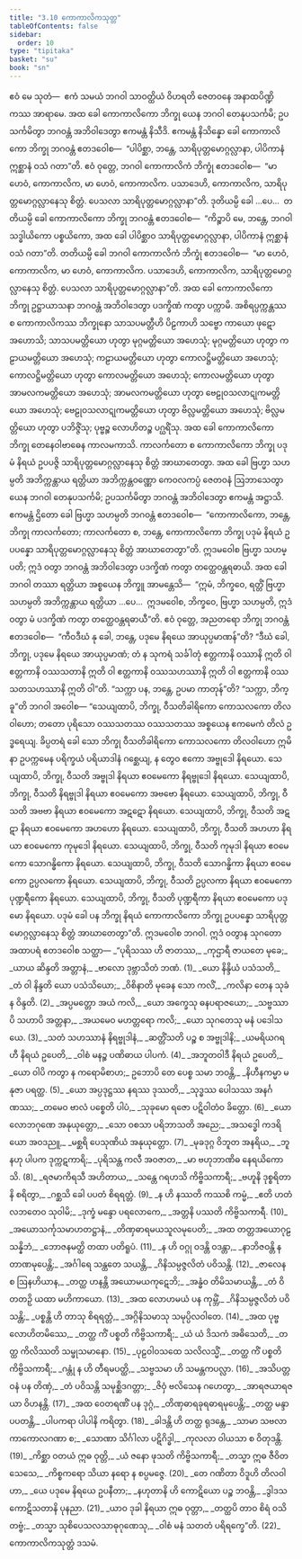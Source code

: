 ```yaml
---
title: "3.10 ကောကာလိကသုတ္တ"
tableOfContents: false
sidebar:
  order: 10
type: "tipitaka"
basket: "su"
book: "sn"
---
```



<DynamicBreadcrumb />

<Paragraph number="786" book="sn">
ဧဝံ မေ သုတံ—  ဧကံ သမယံ ဘဂဝါ သာဝတ္ထိယံ ဝိဟရတိ ဇေတဝနေ အနာထပိဏ္ဍိကဿ အာရာမေ. အထ ခေါ ကောကာလိကော ဘိက္ခု ယေန ဘဂဝါ တေနုပသင်္ကမိ; ဥပသင်္ကမိတွာ ဘဂဝန္တံ အဘိဝါဒေတွာ ဧကမန္တံ နိသီဒိ. ဧကမန္တံ နိသိန္နော ခေါ ကောကာလိကော ဘိက္ခု ဘဂဝန္တံ ဧတဒဝေါစ—  “ပါပိစ္ဆာ, ဘန္တေ, သာရိပုတ္တမောဂ္ဂလ္လာနာ, ပါပိကာနံ ဣစ္ဆာနံ ဝသံ ဂတာ”တိ.
</Paragraph>

<Paragraph number="787" book="sn">
ဧဝံ ဝုတ္တေ, ဘဂဝါ ကောကာလိကံ ဘိက္ခုံ ဧတဒဝေါစ—  “မာ ဟေဝံ, ကောကာလိက, မာ ဟေဝံ, ကောကာလိက. ပသာဒေဟိ, ကောကာလိက, သာရိပုတ္တမောဂ္ဂလ္လာနေသု စိတ္တံ. ပေသလာ သာရိပုတ္တမောဂ္ဂလ္လာနာ”တိ.
</Paragraph>

<Paragraph number="788" book="sn">
ဒုတိယမ္ပိ ခေါ …ပေ…  တတိယမ္ပိ ခေါ ကောကာလိကော ဘိက္ခု ဘဂဝန္တံ ဧတဒဝေါစ—  “ကိဉ္စာပိ မေ, ဘန္တေ, ဘဂဝါ သဒ္ဓါယိကော ပစ္စယိကော, အထ ခေါ ပါပိစ္ဆာဝ သာရိပုတ္တမောဂ္ဂလ္လာနာ, ပါပိကာနံ ဣစ္ဆာနံ ဝသံ ဂတာ”တိ. တတိယမ္ပိ ခေါ ဘဂဝါ ကောကာလိကံ ဘိက္ခုံ ဧတဒဝေါစ—  “မာ ဟေဝံ, ကောကာလိက, မာ ဟေဝံ, ကောကာလိက. ပသာဒေဟိ, ကောကာလိက, သာရိပုတ္တမောဂ္ဂလ္လာနေသု စိတ္တံ. ပေသလာ သာရိပုတ္တမောဂ္ဂလ္လာနာ”တိ.
</Paragraph>

<Paragraph number="789" book="sn">
အထ ခေါ ကောကာလိကော ဘိက္ခု ဥဋ္ဌာယာသနာ ဘဂဝန္တံ အဘိဝါဒေတွာ ပဒက္ခိဏံ ကတွာ ပက္ကာမိ. အစိရပ္ပက္ကန္တဿ စ ကောကာလိကဿ ဘိက္ခုနော သာသပမတ္တီဟိ ပိဠကာဟိ သဗ္ဗော ကာယော ဖုဋော အဟောသိ; သာသပမတ္တိယော ဟုတွာ မုဂ္ဂမတ္တိယော အဟေသုံ; မုဂ္ဂမတ္တိယော ဟုတွာ ကဠာယမတ္တိယော အဟေသုံ; ကဠာယမတ္တိယော ဟုတွာ ကောလဋ္ဌိမတ္တိယော အဟေသုံ; ကောလဋ္ဌိမတ္တိယော ဟုတွာ ကောလမတ္တိယော အဟေသုံ; ကောလမတ္တိယော ဟုတွာ အာမလကမတ္တိယော အဟေသုံ; အာမလကမတ္တိယော ဟုတွာ ဗေဠုဝသလာဋုကမတ္တိယော အဟေသုံ; ဗေဠုဝသလာဋုကမတ္တိယော ဟုတွာ ဗိလ္လမတ္တိယော အဟေသုံ; ဗိလ္လမတ္တိယော ဟုတွာ ပဘိဇ္ဇိံသု; ပုဗ္ဗဉ္စ လောဟိတဉ္စ ပဂ္ဃရိံသု. အထ ခေါ ကောကာလိကော ဘိက္ခု တေနေဝါဗာဓေန ကာလမကာသိ. ကာလင်္ကတော စ ကောကာလိကော ဘိက္ခု ပဒုမံ နိရယံ ဥပပဇ္ဇိ သာရိပုတ္တမောဂ္ဂလ္လာနေသု စိတ္တံ အာဃာတေတွာ.
</Paragraph>

<Paragraph number="790" book="sn">
အထ ခေါ ဗြဟ္မာ သဟမ္ပတိ အဘိက္ကန္တာယ ရတ္တိယာ အဘိက္ကန္တဝဏ္ဏော ကေဝလကပ္ပံ ဇေတဝနံ ဩဘာသေတွာ ယေန ဘဂဝါ တေနုပသင်္ကမိ; ဥပသင်္ကမိတွာ ဘဂဝန္တံ အဘိဝါဒေတွာ ဧကမန္တံ အဋ္ဌာသိ. ဧကမန္တံ ဌိတော ခေါ ဗြဟ္မာ သဟမ္ပတိ ဘဂဝန္တံ ဧတဒဝေါစ—  “ကောကာလိကော, ဘန္တေ, ဘိက္ခု ကာလင်္ကတော; ကာလင်္ကတော စ, ဘန္တေ, ကောကာလိကော ဘိက္ခု ပဒုမံ နိရယံ ဥပပန္နော သာရိပုတ္တမောဂ္ဂလ္လာနေသု စိတ္တံ အာဃာတေတွာ”တိ. ဣဒမဝေါစ ဗြဟ္မာ သဟမ္ပတိ; ဣဒံ ဝတွာ ဘဂဝန္တံ အဘိဝါဒေတွာ ပဒက္ခိဏံ ကတွာ တတ္ထေဝန္တရဓာယိ.
</Paragraph>

<Paragraph number="791" book="sn">
အထ ခေါ ဘဂဝါ တဿာ ရတ္တိယာ အစ္စယေန ဘိက္ခူ အာမန္တေသိ—  “ဣမံ, ဘိက္ခဝေ, ရတ္တိံ ဗြဟ္မာ သဟမ္ပတိ အဘိက္ကန္တာယ ရတ္တိယာ …ပေ…  ဣဒမဝေါစ, ဘိက္ခဝေ, ဗြဟ္မာ သဟမ္ပတိ, ဣဒံ ဝတွာ မံ ပဒက္ခိဏံ ကတွာ တတ္ထေဝန္တရဓာယီ”တိ.
</Paragraph>

<Paragraph number="792" book="sn">
ဧဝံ ဝုတ္တေ, အညတရော ဘိက္ခု ဘဂဝန္တံ ဧတဒဝေါစ—  “ကီဝဒီဃံ နု ခေါ, ဘန္တေ, ပဒုမေ နိရယေ အာယုပ္ပမာဏန်”တိ? “ဒီဃံ ခေါ, ဘိက္ခု, ပဒုမေ နိရယေ အာယုပ္ပမာဏံ; တံ န သုကရံ သင်္ခါတုံ ဧတ္တကာနိ ဝဿာနိ ဣတိ ဝါ ဧတ္တကာနိ ဝဿသတာနိ ဣတိ ဝါ ဧတ္တကာနိ ဝဿသဟဿာနိ ဣတိ ဝါ ဧတ္တကာနိ ဝဿသတသဟဿာနိ ဣတိ ဝါ”တိ. “သက္ကာ ပန, ဘန္တေ, ဥပမာ ကာတုန်”တိ? “သက္ကာ, ဘိက္ခူ”တိ ဘဂဝါ အဝေါစ—
</Paragraph>

<Paragraph number="793" book="sn">
“သေယျထာပိ, ဘိက္ခု, ဝီသတိခါရိကော ကောသလကော တိလဝါဟော; တတော ပုရိသော ဝဿသတဿ ဝဿသတဿ အစ္စယေန ဧကမေကံ တိလံ ဥဒ္ဓရေယျ. ခိပ္ပတရံ ခေါ သော ဘိက္ခု ဝီသတိခါရိကော ကောသလကော တိလဝါဟော ဣမိနာ ဥပက္ကမေန ပရိက္ခယံ ပရိယာဒါနံ ဂစ္ဆေယျ, န တွေဝ ဧကော အဗ္ဗုဒေါ နိရယော. သေယျထာပိ, ဘိက္ခု, ဝီသတိ အဗ္ဗုဒါ နိရယာ ဧဝမေကော နိရဗ္ဗုဒေါ နိရယော. သေယျထာပိ, ဘိက္ခု, ဝီသတိ နိရဗ္ဗုဒါ နိရယာ ဧဝမေကော အဗဗော နိရယော. သေယျထာပိ, ဘိက္ခု, ဝီသတိ အဗဗာ နိရယာ ဧဝမေကော အဋဋော နိရယော. သေယျထာပိ, ဘိက္ခု, ဝီသတိ အဋဋာ နိရယာ ဧဝမေကော အဟဟော နိရယော. သေယျထာပိ, ဘိက္ခု, ဝီသတိ အဟဟာ နိရယာ ဧဝမေကော ကုမုဒေါ နိရယော. သေယျထာပိ, ဘိက္ခု, ဝီသတိ ကုမုဒါ နိရယာ ဧဝမေကော သောဂန္ဓိကော နိရယော. သေယျထာပိ, ဘိက္ခု, ဝီသတိ သောဂန္ဓိကာ နိရယာ ဧဝမေကော ဥပ္ပလကော နိရယော. သေယျထာပိ, ဘိက္ခု, ဝီသတိ ဥပ္ပလကာ နိရယာ ဧဝမေကော ပုဏ္ဍရီကော နိရယော. သေယျထာပိ, ဘိက္ခု, ဝီသတိ ပုဏ္ဍရီကာ နိရယာ ဧဝမေကော ပဒုမော နိရယော. ပဒုမံ ခေါ ပန ဘိက္ခု နိရယံ ကောကာလိကော ဘိက္ခု ဥပပန္နော သာရိပုတ္တမောဂ္ဂလ္လာနေသု စိတ္တံ အာဃာတေတွာ”တိ. ဣဒမဝေါစ ဘဂဝါ. ဣဒံ ဝတွာန သုဂတော အထာပရံ ဧတဒဝေါစ သတ္ထာ—
</Paragraph>

<Division number="663" book="sn" e="ch" v="18" p="381">

<Paragraph number="794" type="verses" book="sn">
_“ပုရိသဿ ဟိ ဇာတဿ,_  
_ကုဌာရီ ဇာယတေ မုခေ;_  
_ယာယ ဆိန္ဒတိ အတ္တာနံ,_  
_ဗာလော ဒုဗ္ဘာသိတံ ဘဏံ. (1)_  

</Paragraph>

</Division>
<Division number="664" book="sn" e="ch" v="18" p="381">

<Paragraph number="795" type="verses" book="sn">
_ယော နိန္ဒိယံ ပသံသတိ,_  
_တံ ဝါ နိန္ဒတိ ယော ပသံသိယော;_  
_ဝိစိနာတိ မုခေန သော ကလိံ,_  
_ကလိနာ တေန သုခံ န ဝိန္ဒတိ. (2)_  

</Paragraph>

</Division>
<Division number="665" book="sn" e="ch" v="18" p="382">

<Paragraph number="796" type="verses" book="sn">
_အပ္ပမတ္တော အယံ ကလိ,_  
_ယော အက္ခေသု ဓနပရာဇယော;_  
_သဗ္ဗဿာပိ သဟာပိ အတ္တနာ,_  
_အယမေဝ မဟတ္တရော ကလိ;_  
_ယော သုဂတေသု မနံ ပဒေါသယေ. (3)_  

</Paragraph>

</Division>
<Division number="666" book="sn" e="ch" v="18" p="382">

<Paragraph number="797" type="verses" book="sn">
_သတံ သဟဿာနံ နိရဗ္ဗုဒါနံ,_  
_ဆတ္တိံသတိ ပဉ္စ စ အဗ္ဗုဒါနိ;_  
_ယမရိယဂရဟီ နိရယံ ဥပေတိ,_  
_ဝါစံ မနဉ္စ ပဏိဓာယ ပါပကံ. (4)_  

</Paragraph>

</Division>
<Division number="667" book="sn" e="ch" v="18" p="382">

<Paragraph number="798" type="verses" book="sn">
_အဘူတဝါဒီ နိရယံ ဥပေတိ,_  
_ယော ဝါပိ ကတွာ န ကရောမိစာဟ;_  
ဥဘောပိ တေ ပေစ္စ သမာ ဘဝန္တိ,_  
_နိဟီနကမ္မာ မနုဇာ ပရတ္ထ. (5)_  

</Paragraph>

</Division>
<Division number="668" book="sn" e="ch" v="18" p="382">

<Paragraph number="799" type="verses" book="sn">
_ယော အပ္ပဒုဋ္ဌဿ နရဿ ဒုဿတိ,_  
_သုဒ္ဓဿ ပေါသဿ အနင်္ဂဏဿ;_  
_တမေဝ ဗာလံ ပစ္စေတိ ပါပံ,_  
_သုခုမော ရဇော ပဋိဝါတံဝ ခိတ္တော. (6)_  

</Paragraph>

</Division>
<Division number="669" book="sn" e="ch" v="18" p="382">

<Paragraph number="800" type="verses" book="sn">
_ယော လောဘဂုဏေ အနုယုတ္တော,_  
_သော ဝစသာ ပရိဘာသတိ အညေ;_  
_အသဒ္ဓေါ ကဒရိယော အဝဒညူ,_  
_မစ္ဆရိ ပေသုဏိယံ အနုယုတ္တော. (7)_  

</Paragraph>

</Division>
<Division number="670" book="sn" e="ch" v="18" p="382">

<Paragraph number="801" type="verses" book="sn">
_မုခဒုဂ္ဂ ဝိဘူတ အနရိယ,_  
_ဘူနဟု ပါပက ဒုက္ကဋကာရိ;_  
_ပုရိသန္တ ကလီ အဝဇာတ,_  
_မာ ဗဟုဘာဏိဓ နေရယိကောသိ. (8)_  

</Paragraph>

</Division>
<Division number="671" book="sn" e="ch" v="18" p="383">

<Paragraph number="802" type="verses" book="sn">
_ရဇမာကိရသီ အဟိတာယ,_  
_သန္တေ ဂရဟသိ ကိဗ္ဗိသကာရီ;_  
_ဗဟူနိ ဒုစ္စရိတာနိ စရိတွာ,_  
_ဂစ္ဆသိ ခေါ ပပတံ စိရရတ္တံ. (9)_  

</Paragraph>

</Division>
<Division number="672" book="sn" e="ch" v="18" p="383">

<Paragraph number="803" type="verses" book="sn">
_န ဟိ နဿတိ ကဿစိ ကမ္မံ,_  
_ဧတိ ဟတံ လဘတေဝ သုဝါမိ;_  
_ဒုက္ခံ မန္ဒော ပရလောကေ,_  
_အတ္တနိ ပဿတိ ကိဗ္ဗိသကာရီ. (10)_  

</Paragraph>

</Division>
<Division number="673" book="sn" e="ch" v="18" p="383">

<Paragraph number="804" type="verses" book="sn">
_အယောသင်္ကုသမာဟတဋ္ဌာနံ,_  
_တိဏှဓာရမယသူလမုပေတိ;_  
_အထ တတ္တအယောဂုဠသန္နိဘံ,_  
_ဘောဇနမတ္ထိ တထာ ပတိရူပံ. (11)_  

</Paragraph>

</Division>
<Division number="674" book="sn" e="ch" v="18" p="383">

<Paragraph number="805" type="verses" book="sn">
_န ဟိ ဝဂ္ဂု ဝဒန္တိ ဝဒန္တာ,_  
_နာဘိဇဝန္တိ န တာဏမုပေန္တိ;_  
_အင်္ဂါရေ သန္ထတေ သယန္တိ,_  
_ဂိနိသမ္ပဇ္ဇလိတံ ပဝိသန္တိ. (12)_  

</Paragraph>

</Division>
<Division number="675" book="sn" e="ch" v="18" p="383">

<Paragraph number="806" type="verses" book="sn">
_ဇာလေန စ ဩနဟိယာန,_  
_တတ္ထ ဟနန္တိ အယောမယကုဋေဘိ;_  
_အန္ဓံဝ တိမိသမာယန္တိ,_  
_တံ ဝိတတဉှိ ယထာ မဟိကာယော. (13)_  

</Paragraph>

</Division>
<Division number="676" book="sn" e="ch" v="18" p="383">

<Paragraph number="807" type="verses" book="sn">
_အထ လောဟမယံ ပန ကုမ္ဘိံ,_  
_ဂိနိသမ္ပဇ္ဇလိတံ ပဝိသန္တိ;_  
_ပစ္စန္တိ ဟိ တာသု စိရရတ္တံ,_  
_အဂ္ဂိနိသမာသု သမုပ္ပိလဝါတေ. (14)_  

</Paragraph>

</Division>
<Division number="677" book="sn" e="ch" v="18" p="383">

<Paragraph number="808" type="verses" book="sn">
_အထ ပုဗ္ဗလောဟိတမိဿေ,_  
_တတ္ထ ကိံ ပစ္စတိ ကိဗ္ဗိသကာရီ;_  
_ယံ ယံ ဒိသကံ အဓိသေတိ,_  
_တတ္ထ ကိလိဿတိ သမ္ဖုသမာနော. (15)_  

</Paragraph>

</Division>
<Division number="678" book="sn" e="ch" v="18" p="384">

<Paragraph number="809" type="verses" book="sn">
_ပုဠဝါဝသထေ သလိလသ္မိံ,_  
_တတ္ထ ကိံ ပစ္စတိ ကိဗ္ဗိသကာရီ;_  
_ဂန္တုံ န ဟိ တီရမပတ္ထိ,_  
_သဗ္ဗသမာ ဟိ သမန္တကပလ္လာ. (16)_  

</Paragraph>

</Division>
<Division number="679" book="sn" e="ch" v="18" p="384">

<Paragraph number="810" type="verses" book="sn">
_အသိပတ္တဝနံ ပန တိဏှံ,_  
_တံ ပဝိသန္တိ သမုစ္ဆိဒဂတ္တာ;_  
_ဇိဝှံ ဗလိသေန ဂဟေတွာ,_  
_အာရဇယာရဇယာ ဝိဟနန္တိ. (17)_  

</Paragraph>

</Division>
<Division number="680" book="sn" e="ch" v="18" p="384">

<Paragraph number="811" type="verses" book="sn">
_အထ ဝေတရဏိံ ပန ဒုဂ္ဂံ,_  
_တိဏှဓာရခုရဓာရမုပေန္တိ;_  
_တတ္ထ မန္ဒာ ပပတန္တိ,_  
_ပါပကရာ ပါပါနိ ကရိတွာ. (18)_  

</Paragraph>

</Division>
<Division number="681" book="sn" e="ch" v="18" p="384">

<Paragraph number="812" type="verses" book="sn">
_ခါဒန္တိ ဟိ တတ္ထ ရုဒန္တေ,_  
_သာမာ သဗလာ ကာကောလဂဏာ စ;_  
_သောဏာ သိင်္ဂါလာ ပဋိဂိဒ္ဓါ,_  
_ကုလလာ ဝါယသာ စ ဝိတုဒန္တိ. (19)_  

</Paragraph>

</Division>
<Division number="682" book="sn" e="ch" v="18" p="384">

<Paragraph number="813" type="verses" book="sn">
_ကိစ္ဆာ ဝတယံ ဣဓ ဝုတ္တိ,_  
_ယံ ဇနော ဖုသတိ ကိဗ္ဗိသကာရီ;_  
_တသ္မာ ဣဓ ဇီဝိတသေသေ,_  
_ကိစ္စကရော သိယာ နရော န စပ္ပမဇ္ဇေ. (20)_  

</Paragraph>

</Division>
<Division number="683" book="sn" e="ch" v="18" p="384">

<Paragraph number="814" type="verses" book="sn">
_တေ ဂဏိတာ ဝိဒူဟိ တိလဝါဟာ,_  
_ယေ ပဒုမေ နိရယေ ဥပနီတာ;_  
_နဟုတာနိ ဟိ ကောဋိယော ပဉ္စ ဘဝန္တိ,_  
_ဒွါဒသ ကောဋိသတာနိ ပုနညာ. (21)_  

</Paragraph>

</Division>
<Division number="684" book="sn" e="ch" v="18" p="385">

<Paragraph number="815" type="verses" book="sn">
_ယာဝ ဒုခါ နိရယာ ဣဓ ဝုတ္တာ,_  
_တတ္ထပိ တာဝ စိရံ ဝသိတဗ္ဗံ;_  
_တသ္မာ သုစိပေသလသာဓုဂုဏေသု,_  
_ဝါစံ မနံ သတတံ ပရိရက္ခေ”တိ. (22)_  


</Paragraph>
</Division>

<Paragraph number="816" type="center" book="sn">
ကောကာလိကသုတ္တံ ဒသမံ.
</Paragraph>
